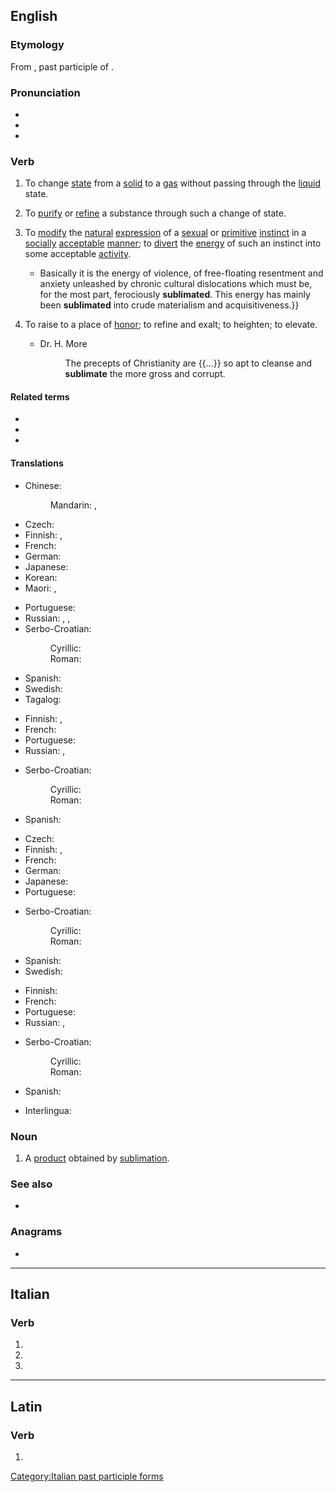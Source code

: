 ==English==
{{was wotd|2006|September|3}}

===Etymology===
From {{etyl|la|en}} {{lena}} {{m|la|sublimatus|sublīmātus}}, past participle of {{m|la|sublimare|sublīmāre|to raise, elevate}}.

===Pronunciation===
* {{IPA|/ˈsʌblɪmeɪt/|lang=en}}
* {{audio|en-us-sublimate.ogg|Audio (US)|lang=en}}
* {{audio|en-au-sublimate.ogg|Audio (AU)|lang=en}}

===Verb===
{{en-verb|sublimat}}

# {{lb|en|ambitransitive|physics}} To change [[state]] from a [[solid]] to a [[gas]] without passing through the [[liquid]] state.
# To [[purify]] or [[refine]] a substance through such a change of state.
# {{lb|en|transitive|psychoanalysis}} To [[modify]] the [[natural]] [[expression]] of a [[sexual]] or [[primitive]] [[instinct]] in a [[socially]] [[acceptable]] [[manner]]; to [[divert]] the [[energy]] of such an instinct into some acceptable [[activity]].
#* {{quote-book
|year=1969
|year_published=2009
|author=Susan Sontag
|authorlink=Susan Sontag
|title=Styles of Radical Will
|chapter=What’s Happening in America
|page=194
|edition=Kindle
|publisher=Penguin Modern Classics
|isbn=978-0-141-97649-5
|passage=Foreigners extol the American “energy,” attributing to it both our unparalleled economic prosperity and the splendid vivacity of our arts and entertainments. {{...}} Basically it is the energy of violence, of free-floating resentment and anxiety unleashed by chronic cultural dislocations which must be, for the most part, ferociously '''sublimated'''. This energy has mainly been '''sublimated''' into crude materialism and acquisitiveness.}}
# {{lb|en|archaic}} To raise to a place of [[honor]]; to refine and exalt; to heighten; to elevate.
#* Dr. H. More
#*: The precepts of Christianity are {{...}} so apt to cleanse and '''sublimate''' the more gross and corrupt.

====Related terms====
* {{l|en|corrosive sublimate}}
* {{l|en|sublimation}}
* {{l|en|sublime}}

====Translations====
{{trans-top|to change from solid to gas}}
* Chinese:
*: Mandarin: {{t+|cmn|升華|sc=Hani}}, {{t+|cmn|升华|tr=shēnghuá|sc=Hani}}
* Czech: {{t|cs|sublimovat}}
* Finnish: {{t|fi|sublimoitua}} {{qualifier|intr.}}, {{t|fi|sublimoida}} {{qualifier|tr.}}
* French: {{t+|fr|sublimer}}
* German: {{t+|de|sublimieren}}
* Japanese: {{t+|ja|昇華|alt=昇華させる|tr=shōka saseru}}
* Korean: {{t+|ko|승화하다|sc=Kore}}
* Maori: {{t|mi|whakahaurehu}}, {{t|mi|whāhaurehu}}
{{trans-mid}}
* Portuguese: {{t+|pt|sublimar}}
* Russian: {{t+|ru|сублими́ровать|impf|pf}}, {{t+|ru|возгоня́ть|impf}}, {{t+|ru|возгна́ть|pf}}
* Serbo-Croatian:
*: Cyrillic: {{t|sh|сублимирати}}
*: Roman: {{t|sh|sublimirati}}
* Spanish: {{t+|es|sublimar}}
* Swedish: {{t|sv|sublimera}}
* Tagalog: {{t|tl|lakdasingawin}}
{{trans-bottom}}

{{trans-top|to purify or refine by sublimation}}
* Finnish: {{t|fi|sublimoida}}, {{t|fi|haihduttaa}}
* French: {{t+|fr|sublimer}}
* Portuguese: {{t+|pt|sublimar}}
* Russian: {{t+|ru|очища́ть|impf}}, {{t+|ru|очи́стить|pf}}
{{trans-mid}}
* Serbo-Croatian:
*: Cyrillic: {{t|sh|сублимирати}}
*: Roman: {{t|sh|sublimirati}}
* Spanish: {{t+|es|sublimar}}
{{trans-bottom}}

{{trans-top|psychoanalysis}}
* Czech: {{t|cs|sublimovat}}
* Finnish: {{t|fi|sublimoida}}, {{t|fi|ylevöittää}}
* French: {{t+|fr|sublimer}}
* German: {{t+|de|sublimieren}}
* Japanese: {{t+|ja|昇華|alt=昇華させる|tr=shōka saseru}}
* Portuguese: {{t+|pt|sublimar}}
{{trans-mid}}
* Serbo-Croatian:
*: Cyrillic: {{t|sh|сублимирати}}
*: Roman: {{t|sh|sublimirati}}
* Spanish: {{t+|es|sublimar}}
* Swedish: {{t|sv|sublimera}}
{{trans-bottom}}

{{trans-top|to raise to a place of honor}}
* Finnish: {{t|fi|ylevöittää}}
* French: {{t+|fr|honorer}}
* Portuguese: {{t+|pt|sublimar}}
* Russian: {{t+|ru|возвыша́ть}}, {{t+|ru|возвы́сить|pf}}
{{trans-mid}}
* Serbo-Croatian:
*: Cyrillic: {{t|sh|сублимирати}}
*: Roman: {{t|sh|sublimirati}}
* Spanish: {{t+|es|sublimar}}
{{trans-bottom}}

{{checktrans-top}}
* Interlingua: {{t-check|ia|sublimar}}
{{trans-mid}}
{{trans-bottom}}

===Noun===
{{en-noun}}

# {{lb|en|chemistry}} A [[product]] obtained by [[sublimation]].

===See also===
* {{l|en|freeze-dry}}

===Anagrams===
* {{anagrams|en|a=abeilmstu|umbalites}}

----

==Italian==

===Verb===
{{head|it|verb form}}

# {{inflection of|sublimare||2|p|pres|indc|lang=it}}
# {{inflection of|sublimare||2|p|impr|lang=it}}
# {{feminine plural of|sublimato|lang=it}}

[[Category:Italian past participle forms]]

----

==Latin==

===Verb===
{{la-verb-form|sublīmāte}}

# {{inflection of|sublīmō||2|p|pres|actv|impr|lang=la}}
